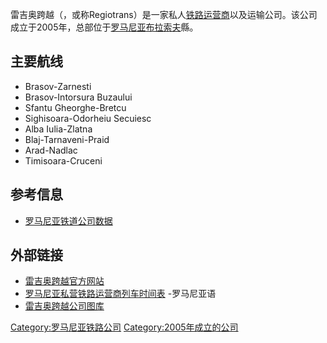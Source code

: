 雷吉奥跨越（{{lang-ro|Regio Călători}}，或称Regiotrans）是一家私人[[铁路运营商|铁路运营商]]以及运输公司。该公司成立于2005年，总部位于[[罗马尼亚|罗马尼亚]][[布拉索夫|布拉索夫]]縣。

==主要航线==
* Brasov-Zarnesti
* Brasov-Intorsura Buzaului
* Sfantu Gheorghe-Bretcu
* Sighisoara-Odorheiu Secuiesc
* Alba Iulia-Zlatna
* Blaj-Tarnaveni-Praid
* Arad-Nadlac
* Timisoara-Cruceni


==参考信息==
* [http://rail.phototrans.eu/02,3,0.html/ 罗马尼亚铁道公司数据] {{Wayback|url=http://rail.phototrans.eu/02,3,0.html/ |date=20120119051325 }}

==外部链接==
* [https://web.archive.org/web/20090309073118/http://www.regiotrans.ro/ 雷吉奥跨越官方网站]
* [http://mersul-trenurilor-sectii-secundare.uv.ro/ 罗马尼亚私营铁路运营商列车时间表] {{Wayback|url=http://mersul-trenurilor-sectii-secundare.uv.ro/ |date=20111124110806 }}-罗马尼亚语
* [http://photobucket.com/images/Regiotrans%20Company/ 雷吉奥跨越公司图库]

[[Category:罗马尼亚铁路公司|Category:罗马尼亚铁路公司]]
[[Category:2005年成立的公司|Category:2005年成立的公司]]